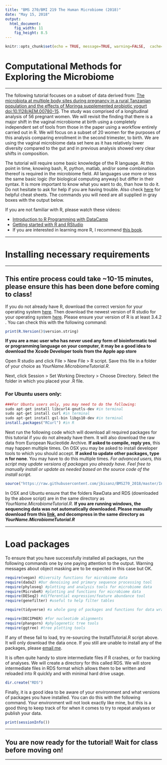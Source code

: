 ```yaml
---
title: "BMS 270/BMI 219 The Human Microbiome (2018)"
date: "May 15, 2018"
output: 
  html_document:
    fig_width: 11
    fig_height: 8.5
---
```


```r
knitr::opts_chunk$set(echo = TRUE, message=TRUE, warning=FALSE,  cache=F, tidy=TRUE)
```
# Computational Methods for Exploring the Microbiome
***

The following tutorial focuses on a subset of data derived from: [The microbiota at multiple body sites during pregnancy in a rural Tanzanian population and the effects of Moringa supplemented probiotic yogurt doi:10.1128/AEM.00780-15](http://aem.asm.org/content/early/2015/05/13/AEM.00780-15.abstract). The study was comprised of a longitudinal analysis of 56 pregnant women. We will revisit the finding that there is a major shift in the vaginal microbiome at birth using a completely independent set of tools from those in the paper using a workflow entirely carried out in R. We will focus on a subset of 20 women for the purposes of this analysis comparing enrollment in the second trimester, to birth. We are using the vaginal microbiome data set here as it has relatively lower diversity compared to the gut and in previous analysis showed very clear shifts in composition.


The tutorial will require some basic knowledge of the R language. At this point in time, knowing bash, R, python, matlab, and/or some combination thereof is required in the microbiome field. All languages use more or less the same basic logic (for biological computing anyway) but differ in their syntax. It is more important to know what you want to do, than how to do it. Do not hesitate to ask for help if you are having trouble. Also check [here](https://www.rstudio.com/resources/cheatsheets/) for helpful cheat sheets. The commands you will need are all supplied in gray boxes with the output below.
<br>

If you are not familiar with R, please watch these videos:

*  [Introduction to R Programming with DataCamp](https://www.youtube.com/watch?v=HkNFn6eosaU)
*  [Getting started with R and RStudio](https://www.youtube.com/watch?v=lVKMsaWju8w&t=3s)
*  If you are interested in learning more R, I recommend [this book](https://www.amazon.com/Learning-Step-Step-Function-Analysis/dp/1449357105).

***

# Installing necessary requirements {#Installation}

***

## This entire process could take ~10-15 minutes, please ensure this has been done before coming to class!

If you do not already have R, download the correct version for your operating system [here](https://cran.cnr.berkeley.edu/). Then download the newest version of R studio for your operating system [here](https://www.rstudio.com/products/rstudio/download2/). Please ensure your version of R is at least 3.4.2 . You can check this with the following command:

```r
print(R.Version()$version.string)
```

<b>If you are a mac user who has never used any form of bioinformatic tool or programming language on your computer, it may be a good idea to download the Xcode Developer tools from the Apple app store</b>

Open R studio and click File > New File > R script. Save this file in a folder of your choice as <i>YourName.MicrobiomeTutorial.R</i>.

Next, click Session > Set Working Directory > Choose Directory. Select the folder in which you placed your .R file.

### For Ubuntu users only:

```r
###For Ubuntu users only, you may need to do the following:
sudo apt-get install libcurl4-gnutls-dev #in terminal
sudo apt-get install curl #in terminal
sudo apt-get install gsl-bin libgs10-dev #in terminal
install.packages("RCurl") #in R
```

Next run the following code which will download all required packages for this tutorial if you do not already have them. It will also download the raw data from European Nucleotide Archive. <b>If asked to compile, reply yes</b>, this may happen multiple times. On OSX you may be asked to install developer tools to which you should accept. <b>If asked to update other packages, type n for none</b>. You may have to do this multiple times. <i>For advanced users, this script may update versions of packages you already have. Feel free to manually install or update as needed based on the source code of the install script.</i>

```r
source("https://raw.githubusercontent.com/jbisanz/BMS270_2018/master/InstallTutorial.R")
```

In OSX and Ubuntu ensure that the folders RawData and RDS (downloaded by the above script) are in the same directory as <i>YourName.MicrobiomeTutorial.R</i>. <b>If you are running windows, the sequencing data was not automatically downloaded. Please manually download from this [link](https://github.com/jbisanz/BMS270_BMI219/raw/master/tutorialdata.zip), and decompress in the same directory as <i>YourName.MicrobiomeTutorial.R</i></b>

***

# Load packages

To ensure that you have successfully installed all packages, run the following commands one by one paying attention to the output. Warning messages about object masking are to be expected in this case but OK.

```r
require(vegan) #Diversity functions for microbiome data
require(dada2) #Our denoising and primary sequence processing tool
require(phyloseq) #plotting and analysis tools for microbiome data
require(MicrobeR) #plotting and functions for microbiome data
require(DESeq2) #differential expression/feature abundance tool
require(genefilter) #useful to help filter tables

require(tidyverse) #a whole gang of packages and functions for data wrangling and graphing

require(DECIPHER) #for nucleotide alignments
require(phangorn) #phylogenetic tree tools
require(ggtree) #tree plotting tools

```

If any of these fail to load, try re-sourcing the InstallTutorial.R script above. It will only download the data once. If you still are unable to install any of the packages, please [email me](mailto:jordan.bisanz@ucsf.edu).

It is often quite handy to store intermediate files if R crashes, or for tracking of analyses. We will create a directory for this called RDS. We will store intermediate files in RDS format which allows them to be written and reloaded into R quickly and with minimal hard drive usage.

```r
dir.create("RDS")
```

Finally, it is a good idea to be aware of your environment and what versions of packages you have installed. You can do this with the following command. Your environment will not look exactly like mine, but this is a good thing to keep track of for when it comes to try to repeat analyses or publish your data.

```r
print(sessionInfo())
```

***

## You are now ready for the tutorial! Wait for class before moving on!

***

